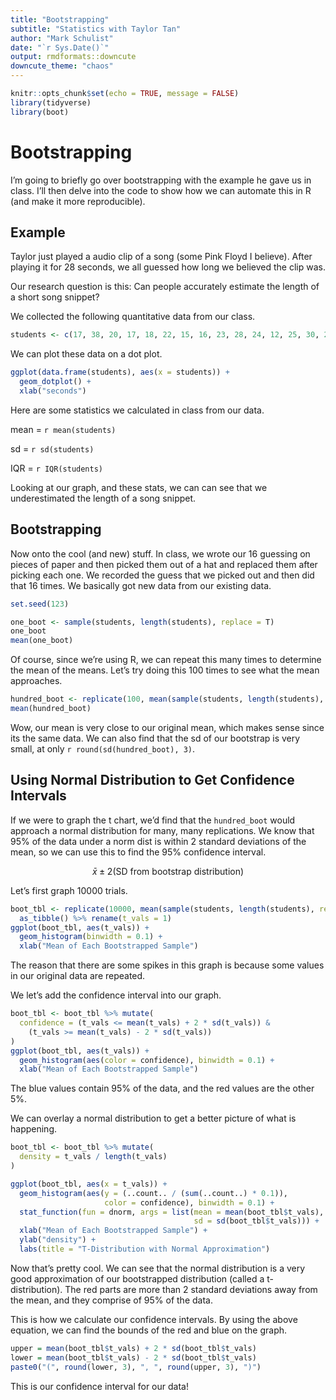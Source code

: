 ```yaml
---
title: "Bootstrapping"
subtitle: "Statistics with Taylor Tan"
author: "Mark Schulist"
date: "`r Sys.Date()`"
output: rmdformats::downcute
downcute_theme: "chaos"
---
```


```r
knitr::opts_chunk$set(echo = TRUE, message = FALSE)
library(tidyverse)
library(boot)
```

# Bootstrapping

I'm going to briefly go over bootstrapping with the example he gave us in class. I'll then delve into the code to show how we can automate this in R (and make it more reproducible).

## Example
Taylor just played a audio clip of a song (some Pink Floyd I believe). After playing it for 28 seconds, we all guessed how long we believed the clip was. 

Our research question is this: Can people accurately estimate the length of a short song snippet?

We collected the following quantitative data from our class. 
```r
students <- c(17, 38, 20, 17, 18, 22, 15, 16, 23, 28, 24, 12, 25, 30, 23, 30)
```

We can plot these data on a dot plot. 

```r
ggplot(data.frame(students), aes(x = students)) +
  geom_dotplot() +
  xlab("seconds")
```

Here are some statistics we calculated in class from our data. 

mean = `r mean(students)`

sd = `r sd(students)`

IQR = `r IQR(students)`

Looking at our graph, and these stats, we can can see that we underestimated the length of a song snippet. 

## Bootstrapping
Now onto the cool (and new) stuff. In class, we wrote our 16 guessing on pieces of paper and then picked them out of a hat and replaced them after picking each one. We recorded the guess that we picked out and then did that 16 times. We basically got new data from our existing data. 

```r
set.seed(123)

one_boot <- sample(students, length(students), replace = T)
one_boot
mean(one_boot)
```

Of course, since we're using R, we can repeat this many times to determine the mean of the means. Let's try doing this 100 times to see what the mean approaches. 

```r
hundred_boot <- replicate(100, mean(sample(students, length(students), replace = T)))
mean(hundred_boot)
```

Wow, our mean is very close to our original mean, which makes sense since its the same data. We can also find that the sd of our bootstrap is very small, at only `r round(sd(hundred_boot), 3)`. 

## Using Normal Distribution to Get Confidence Intervals
If we were to graph the t chart, we'd find that the `hundred_boot` would approach a normal distribution for many, many replications. We know that 95% of the data under a norm dist is within 2 standard deviations of the mean, so we can use this to find the 95% confidence interval. 

$$
\bar{x} \pm 2(\text{SD from bootstrap distribution})
$$

Let's first graph 10000 trials. 
```r
boot_tbl <- replicate(10000, mean(sample(students, length(students), replace = T))) %>% 
  as_tibble() %>% rename(t_vals = 1)
ggplot(boot_tbl, aes(t_vals)) +
  geom_histogram(binwidth = 0.1) +
  xlab("Mean of Each Bootstrapped Sample")
```

The reason that there are some spikes in this graph is because some values in our original data are repeated. 

We let's add the confidence interval into our graph. 

```r
boot_tbl <- boot_tbl %>% mutate(
  confidence = (t_vals <= mean(t_vals) + 2 * sd(t_vals)) & 
    (t_vals >= mean(t_vals) - 2 * sd(t_vals))
)
ggplot(boot_tbl, aes(t_vals)) +
  geom_histogram(aes(color = confidence), binwidth = 0.1) +
  xlab("Mean of Each Bootstrapped Sample")
```

The blue values contain 95% of the data, and the red values are the other 5%. 

We can overlay a normal distribution to get a better picture of what is happening. 

```r
boot_tbl <- boot_tbl %>% mutate(
  density = t_vals / length(t_vals)
)

ggplot(boot_tbl, aes(x = t_vals)) +
  geom_histogram(aes(y = (..count.. / (sum(..count..) * 0.1)),
                     color = confidence), binwidth = 0.1) +
  stat_function(fun = dnorm, args = list(mean = mean(boot_tbl$t_vals), 
                                         sd = sd(boot_tbl$t_vals))) +
  xlab("Mean of Each Bootstrapped Sample") +
  ylab("density") +
  labs(title = "T-Distribution with Normal Approximation")
```

Now that's pretty cool. We can see that the normal distribution is a very good approximation of our bootstrapped distribution (called a t-distribution). The red parts are more than 2 standard deviations away from the mean, and they comprise of 95% of the data. 

This is how we calculate our confidence intervals. By using the above equation, we can find the bounds of the red and blue on the graph. 

```r
upper = mean(boot_tbl$t_vals) + 2 * sd(boot_tbl$t_vals)
lower = mean(boot_tbl$t_vals) - 2 * sd(boot_tbl$t_vals)
paste0("(", round(lower, 3), ", ", round(upper, 3), ")")
```

This is our confidence interval for our data!